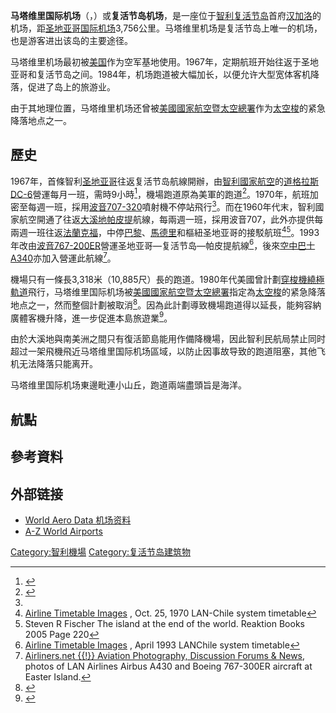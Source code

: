 {{Infobox Airport |
 airport_name = 马塔维里国际机场<br /><small>{{lang|en|Mataveri International Airport}}</small><br /><small>{{lang|es|Aeropuerto Internacional Mataveri}}</small>|
 photo = Mataveri Airport Easter Island Chile.jpg|
 opened =|
 type = 军民合用|
 run by = 智利空军|
 city = [[智利|智利]][[复活节岛|复活节岛]]|
 distance_to_city = 2公里|
 elevation = 227英尺（69米）|
 IATA = IPC|
 ICAO = SCIP|
 coordinates  = {{coord|27|09|53|S|109|25|18|W|type:airport}}|
 runway1_heading = 10R/28L|
 runway1_feet = 10,885|
 runway1_meter = 3,318|
 runway1_surface = [[瀝青|瀝青]]|
}}

'''马塔维里国际机场'''（{{lang-es|Aeropuerto Internacional Mataveri}}，{{Airport codes|IPC|SCIP}}）或'''复活节岛机场'''，是一座位于[[智利|智利]][[复活节岛|复活节岛]]首府[[汉加洛|汉加洛]]的机场，距[[阿图罗·梅里诺·贝尼特斯准将国际机场|圣地亚哥国际机场]]3,756公里。马塔维里机场是复活节岛上唯一的机场，也是游客进出该岛的主要途径。

马塔维里机场最初被[[美国|美国]]作为空军基地使用。1967年，定期航班开始往返于圣地亚哥和复活节岛之间。1984年，机场跑道被大幅加长，以便允许大型宽体客机降落，促进了岛上的旅游业。

由于其地理位置，马塔维里机场还曾被[[美國國家航空暨太空總署|美國國家航空暨太空總署]]作为[[太空梭|太空梭]]的紧急降落地点之一。

==歷史==
1967年，首條智利[[阿图罗·梅里诺·贝尼特斯准将国际机场|圣地亚哥]]往返复活节岛航線開辦，由[[智利國家航空|智利國家航空]]的[[道格拉斯DC-6|道格拉斯DC-6]]營運每月一班，需時9小時<ref name="book">{{cite book |title=Island at the End of the World: The Turbulent History of Easter Island |author=Steven Roger Fischer |date=2013 |publisher=Reaktion Books |isbn=978-1861892829}}</ref>，機場跑道原為美軍的跑道<ref>{{cite web |title=Rapa Nui (Easter Island) |url=http://projects.upei.ca/iis/files/2016/11/Rapa-Nui-Easter-Island.pdf |publisher=Jurisdiction Project,  Institute of Island Studies, University of Prince Edwards Island |date=2007 |access-date=2019-03-21 |archive-date=2019-12-13 |archive-url=https://web.archive.org/web/20191213000307/http://projects.upei.ca/iis/files/2016/11/Rapa-Nui-Easter-Island.pdf |dead-url=no }}</ref>。1970年，航班加密至每週一班，採用[[波音707|波音707-320]]噴射機不停站飛行<ref name="book"/>。而在1960年代末，智利國家航空開通了往返[[大溪地|大溪地]][[帕皮提|帕皮提]]航線，每兩週一班，採用波音707，此外亦提供每兩週一班往返[[法蘭克福|法蘭克福]]，中停[[巴黎|巴黎]]、[[馬德里|馬德里]]和樞紐圣地亚哥的接駁航班<ref>[http://www.timetableimages.com Airline Timetable Images] {{Wayback|url=http://www.timetableimages.com/ |date=20010202024400 }}, Oct. 25, 1970 LAN-Chile system timetable</ref><ref>Steven R Fischer The island at the end of the world. Reaktion Books 2005 {{ISBN|1-86189-282-9}} Page 220</ref>。1993年改由[[波音767|波音767-200ER]]營運圣地亚哥—复活节岛—帕皮提航線<ref>[http://www.timetableimages.com Airline Timetable Images] {{Wayback|url=http://www.timetableimages.com/ |date=20010202024400 }}, April 1993 LANChile system timetable</ref>，後來[[空中巴士A340|空中巴士A340]]亦加入營運此航線<ref>[http://www.airliners.net {{Wayback|url=http://www.airliners.net/ |date=20160614012958 }} {{Wayback|url=http://www.airliners.net/ |date=20160614012958 }} {{Wayback|url=http://www.airliners.net/ |date=20160614012958 }} Airliners.net {{!}} Aviation Photography, Discussion Forums & News], photos of LAN Airlines Airbus A430 and Boeing 767-300ER aircraft at Easter Island.</ref>。

機場只有一條長3,318米（10,885尺）長的跑道。1980年代美國曾計劃[[穿梭機|穿梭機]][[繞極軌道|繞極軌道]]飛行，马塔维里国际机场被[[美國國家航空暨太空總署|美國國家航空暨太空總署]]指定為[[太空梭|太空梭]]的紧急降落地点之一，然而整個計劃被取消<ref>{{cite news|title=NASA and a Mystery : For Easter Island, a Frantic Year|url=http://articles.latimes.com/1986-02-11/news/mn-22822_1_easter-island|publisher=Los Angeles Times|date=1986-02-11|accessdate=2018-03-22|archive-date=2019-03-21|archive-url=https://web.archive.org/web/20190321145002/http://articles.latimes.com/1986-02-11/news/mn-22822_1_easter-island|dead-url=no}}</ref>。因為此計劃導致機場跑道得以延長，能夠容納廣體客機升降，進一步促進本島旅遊業<ref>{{cite web |url=https://www.upi.com/Archives/1987/08/17/Emergency-space-shuttle-landing-strip-opened/9293556171200/ |title=Emergency space shuttle landing strip opened |author=ANTHONY BOADLE |date=1987-08-17 |publisher=United Press International |access-date=2019-03-21 |archive-date=2019-09-02 |archive-url=https://web.archive.org/web/20190902204719/https://www.upi.com/Archives/1987/08/17/Emergency-space-shuttle-landing-strip-opened/9293556171200/ |dead-url=no }}</ref>。

由於大溪地與南美洲之間只有復活節島能用作備降機場，因此智利民航局禁止同时超过一架飛機飛近马塔维里国际机场區域，以防止因事故导致的跑道阻塞，其他飞机无法降落只能离开。

马塔维里国际机场東邊毗連小山丘，跑道兩端盡頭旨是海洋。

== 航點 ==
{{Airport-dest-list
|[[智利南美航空|智利南美航空]]
|[[法阿國際機場|帕比提]]、[[阿圖羅·梅里諾·貝尼特斯准將國際機場|聖地亞哥]]|
|}}

==參考資料==
{{Reflist}}

== 外部链接 ==
* [https://web.archive.org/web/20080218065919/http://worldaerodata.com/wad.cgi?id=CI10937&sch=SCIP World Aero Data 机场资料]
* [http://www.azworldairports.com/airports/a1350-01.cfm A-Z World Airports] {{Wayback|url=http://www.azworldairports.com/airports/a1350-01.cfm |date=20171014100317 }}

[[Category:智利機場|Category:智利機場]]
[[Category:复活节岛建筑物|Category:复活节岛建筑物]]